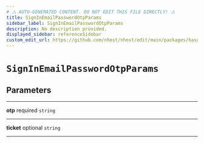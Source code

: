 ```yaml
---
# ⚠️ AUTO-GENERATED CONTENT. DO NOT EDIT THIS FILE DIRECTLY! ⚠️
title: SignInEmailPasswordOtpParams
sidebar_label: SignInEmailPasswordOtpParams
description: No description provided.
displayed_sidebar: referenceSidebar
custom_edit_url: https://github.com/nhost/nhost/edit/main/packages/hasura-auth-js/src/utils/types.ts#L59
---
```


# `SignInEmailPasswordOtpParams`

## Parameters

---

**<span className="parameter-name">otp</span>** <span className="optional-status">required</span> `string`

---

**<span className="parameter-name">ticket</span>** <span className="optional-status">optional</span> `string`

---
